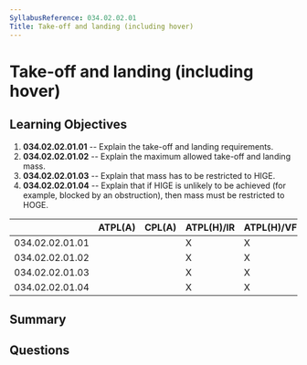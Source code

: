 ```yaml
---
SyllabusReference: 034.02.02.01
Title: Take-off and landing (including hover)
---
```


# Take-off and landing (including hover)

## Learning Objectives

1. **034.02.02.01.01** -- Explain the take-off and landing requirements.
2. **034.02.02.01.02** -- Explain the maximum allowed take-off and landing mass.
3. **034.02.02.01.03** -- Explain that mass has to be restricted to HIGE.
4. **034.02.02.01.04** -- Explain that if HIGE is unlikely to be achieved (for
   example, blocked by an obstruction), then mass must be restricted to HOGE.

|                 | ATPL(A) | CPL(A) | ATPL(H)/IR | ATPL(H)/VFR | CPL(H) | IR  | CBIR(A) |
| --------------- | ------- | ------ | ---------- | ----------- | ------ | --- | ------- |
| 034.02.02.01.01 |         |        | X          | X           | X      |     |         |
| 034.02.02.01.02 |         |        | X          | X           | X      |     |         |
| 034.02.02.01.03 |         |        | X          | X           | X      |     |         |
| 034.02.02.01.04 |         |        | X          | X           | X      |     |         |

## Summary

## Questions
